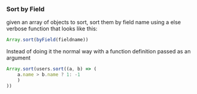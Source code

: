 ### Sort by Field

given an array of objects to sort, sort them
by field name using a else verbose function
that looks like this:

```js
Array.sort(byField(fieldname))
```

Instead of doing it the normal way with a
function definition passed as an argument

```js
Array.sort(users.sort((a, b) => (
    a.name > b.name ? 1: -1
    )
))
```
